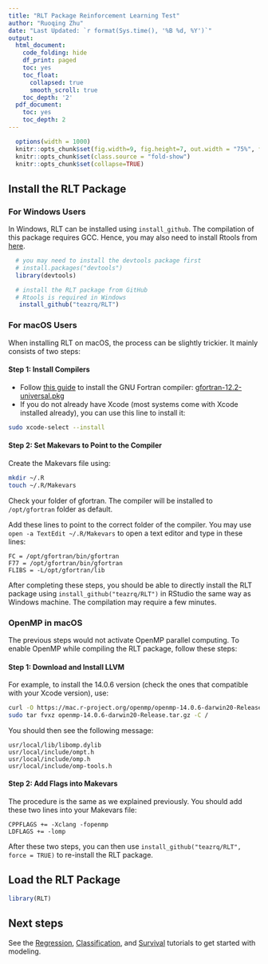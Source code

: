 ```yaml
---
title: "RLT Package Reinforcement Learning Test"
author: "Ruoqing Zhu"
date: "Last Updated: `r format(Sys.time(), '%B %d, %Y')`"
output:
  html_document:
    code_folding: hide
    df_print: paged
    toc: yes
    toc_float:
      collapsed: true
      smooth_scroll: true
    toc_depth: '2'
  pdf_document:
    toc: yes
    toc_depth: 2
---
```


```r
  options(width = 1000)
  knitr::opts_chunk$set(fig.width=9, fig.height=7, out.width = "75%", fig.align = 'center')
  knitr::opts_chunk$set(class.source = "fold-show")
  knitr::opts_chunk$set(collapse=TRUE)
```

## Install the RLT Package

### For Windows Users

In Windows, RLT can be installed using `install_github`. The compilation of this package requires GCC. Hence, you may also need to install Rtools from [here](https://cran.r-project.org/bin/windows/Rtools/).

```r
  # you may need to install the devtools package first
  # install.packages("devtools")
  library(devtools)

  # install the RLT package from GitHub
  # Rtools is required in Windows
   install_github("teazrq/RLT")
```

### For macOS Users

When installing RLT on macOS, the process can be slightly trickier. It mainly consists of two steps:

#### Step 1: Install Compilers

- Follow [this guide](https://mac.r-project.org/tools/) to install the GNU Fortran compiler: [gfortran-12.2-universal.pkg](https://mac.r-project.org/tools/gfortran-12.2-universal.pkg)
- If you do not already have Xcode (most systems come with Xcode installed already), you can use this line to install it:

```sh
sudo xcode-select --install
```

#### Step 2: Set Makevars to Point to the Compiler

Create the Makevars file using:

```sh
mkdir ~/.R
touch ~/.R/Makevars
```

Check your folder of gfortran. The compiler will be installed to `/opt/gfortran` folder as default.

Add these lines to point to the correct folder of the compiler. You may use `open -a TextEdit ~/.R/Makevars` to open a text editor and type in these lines:

```
FC = /opt/gfortran/bin/gfortran
F77 = /opt/gfortran/bin/gfortran
FLIBS = -L/opt/gfortran/lib
```

After completing these steps, you should be able to directly install the RLT package using `install_github("teazrq/RLT")` in RStudio the same way as Windows machine. The compilation may require a few minutes.

### OpenMP in macOS

The previous steps would not activate OpenMP parallel computing. To enable OpenMP while compiling the RLT package, follow these steps:

#### Step 1: Download and Install LLVM

For example, to install the 14.0.6 version (check the ones that compatible with your Xcode version), use:

```sh
curl -O https://mac.r-project.org/openmp/openmp-14.0.6-darwin20-Release.tar.gz
sudo tar fvxz openmp-14.0.6-darwin20-Release.tar.gz -C /
```

You should then see the following message:

```
usr/local/lib/libomp.dylib
usr/local/include/ompt.h
usr/local/include/omp.h
usr/local/include/omp-tools.h
```

#### Step 2: Add Flags into Makevars

The procedure is the same as we explained previously. You should add these two lines into your Makevars file:

```
CPPFLAGS += -Xclang -fopenmp
LDFLAGS += -lomp
```

After these two steps, you can then use `install_github("teazrq/RLT", force = TRUE)` to re-install the RLT package.

## Load the RLT Package

```r
library(RLT)
```

## Next steps

See the [Regression](articles/Test-Reg.html), [Classification](articles/Test-Cla.html), and [Survival](articles/Test-Surv.html) tutorials to get started with modeling.
